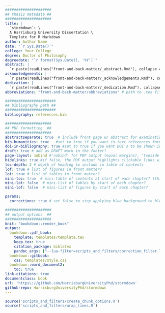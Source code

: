 ```yaml
---
#####################
## thesis metadata ##
#####################
title: |
  `stormdown`: \
  A Harrisburg University Dissertation \
  Template for R Markdown
author: Author Name
date: "`r Sys.Date()`"
college: Your College
degree: Doctor of Philosophy
degreedate: "`r format(Sys.Date(), '%Y')`"
abstract: |
  `r paste(readLines("front-and-back-matter/_abstract.Rmd"), collapse = '\n  ')`
acknowledgements: |
  `r paste(readLines("front-and-back-matter/_acknowledgements.Rmd"), collapse = '\n  ')`
dedication: |
  `r paste(readLines("front-and-back-matter/_dedication.Rmd"), collapse = '\n  ')`
abbreviations: "front-and-back-matter/abbreviations" # path to .tex file with abbreviations

#######################
## bibliography path ##
#######################
bibliography: references.bib

#####################
## PDF formatting  ##
#####################
abstractseparate: true  # include front page w/ abstract for examination schools?
bib-humanities: true   #set to true if you want in-text references formatted as author-year
doi-in-bibliography: true #set to true if you want DOI's to be shown in the bibliography
draft: true # add as DRAFT mark in the footer?
page-layout: nobind #'nobind' for PDF output (equal margins), 'twoside' for two-sided binding (mirror margins and blank pages), leave blank for one-sided binding (left margin > right margin)
hidelinks: true #if false, the PDF output highlights clickable links with a colored border - you will probably want to set this to true for PDF version you wish to physically print
toc-depth: 2 # depth of heading to include in table of contents
lof: true # list of figures in front matter?
lot: true # list of tables in front matter?
mini-toc: true  # mini-table of contents at start of each chapter? (this just prepares it; you must also add \minitoc after the chapter titles)
mini-lot: false  # mini-list of tables by start of each chapter?
mini-lof: false  # mini-list of figures by start of each chapter?

params:
  corrections: true # set false to stop applying blue background to blocks of corrections

#####################
## output options  ##
#####################
knit: "bookdown::render_book"
output:
  bookdown::pdf_book:
    template: templates/template.tex
    keep_tex: true
    citation_package: biblatex  
    pandoc_args: ["--lua-filter=scripts_and_filters/correction_filter.lua"] #remove filter to stop applying blue background to inline corrections
  bookdown::gitbook:
    css: templates/style.css
  bookdown::word_document2:
    toc: true   
link-citations: true
documentclass: book
url: 'https\://github.com/HarrisburgUniversityPhd/stormdown'
github-repo: HarrisburgUniversityPhd/stormdown
---
```



```r
source('scripts_and_filters/create_chunk_options.R')
source('scripts_and_filters/wrap_lines.R')
```
<!--
Include the create_chunk_options chunk above at the top of your index.Rmd file
This will include code to create additional chunk options (e.g. for adding author references to savequotes)
and to make sure lines in code soft wrap
If you need to create your own additional chunk options, edit the file scripts/create_chunk_options.R
-->
